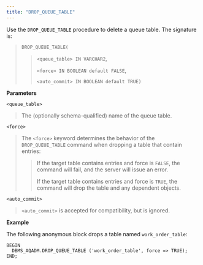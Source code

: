 ```yaml
---
title: "DROP_QUEUE_TABLE"
---
```


Use the `DROP_QUEUE_TABLE` procedure to delete a queue table. The signature is:

> `DROP_QUEUE_TABLE(`
> 
> > `<queue_table> IN VARCHAR2`,
> > 
> > `<force> IN BOOLEAN default FALSE`,
> > 
> > `<auto_commit> IN BOOLEAN default TRUE)`

**Parameters**

`<queue_table>`

> The (optionally schema-qualified) name of the queue table.

`<force>`

> The `<force>` keyword determines the behavior of the `DROP_QUEUE_TABLE` command when dropping a table that contain entries:
> 
> > If the target table contains entries and force is `FALSE`, the command will fail, and the server will issue an error.
> > 
> > If the target table contains entries and force is `TRUE`, the command will drop the table and any dependent objects.

`<auto_commit>`

> `<auto_commit>` is accepted for compatibility, but is ignored.

**Example**

The following anonymous block drops a table named `work_order_table`:

``` text
BEGIN
  DBMS_AQADM.DROP_QUEUE_TABLE ('work_order_table', force => TRUE);
END;
```
